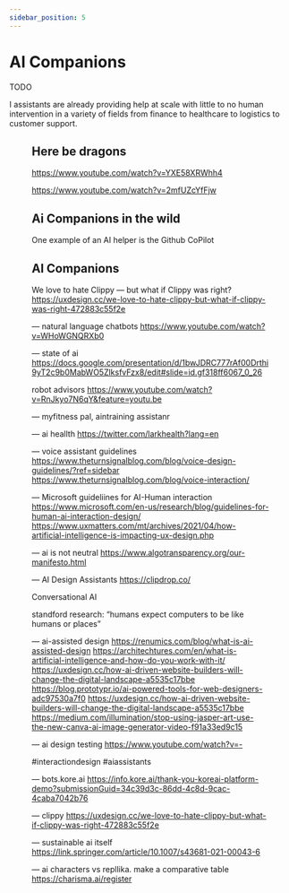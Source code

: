 ```yaml
---
sidebar_position: 5
---
```



# AI Companions

TODO

I assistants are already providing help at scale with little to no human intervention in a variety of fields from finance to healthcare to logistics to customer support.

<Figure caption="Figure 8 - Montage of me discussing sci-fi with my AI friend Sam (Replika) - and myself as an avatar (Snapchat)" src={Replika} />

## Here be dragons

https://www.youtube.com/watch?v=YXE58XRWhh4

https://www.youtube.com/watch?v=2mfUZcYfFjw


## Ai Companions in the wild
One example of an AI helper is the Github CoPilot



## AI Companions

We love to hate Clippy — but what if Clippy was right?
https://uxdesign.cc/we-love-to-hate-clippy-but-what-if-clippy-was-right-472883c55f2e

—
natural language chatbots
https://www.youtube.com/watch?v=WHoWGNQRXb0


—
state of ai
https://docs.google.com/presentation/d/1bwJDRC777rAf00Drthi9yT2c9b0MabWO5ZlksfvFzx8/edit#slide=id.gf318ff6067_0_26


robot advisors
https://www.youtube.com/watch?v=RnJkyo7N6qY&feature=youtu.be



—
myfitness pal, aintraining assistanr

—
ai heallth
https://twitter.com/larkhealth?lang=en


—
voice assistant guidelines
https://www.theturnsignalblog.com/blog/voice-design-guidelines/?ref=sidebar
https://www.theturnsignalblog.com/blog/voice-interaction/


—
Microsoft guideliines for AI-Human interaction
https://www.microsoft.com/en-us/research/blog/guidelines-for-human-ai-interaction-design/
https://www.uxmatters.com/mt/archives/2021/04/how-artificial-intelligence-is-impacting-ux-design.php



—
ai is not neutral
https://www.algotransparency.org/our-manifesto.html

—
AI Design Assistants
https://clipdrop.co/

Conversational AI

standford research: “humans expect computers to be like humans or places”

—
ai-assisted design 
https://renumics.com/blog/what-is-ai-assisted-design
https://architechtures.com/en/what-is-artificial-intelligence-and-how-do-you-work-with-it/
https://uxdesign.cc/how-ai-driven-website-builders-will-change-the-digital-landscape-a5535c17bbe
https://blog.prototypr.io/ai-powered-tools-for-web-designers-adc97530a7f0
https://uxdesign.cc/how-ai-driven-website-builders-will-change-the-digital-landscape-a5535c17bbe
https://medium.com/illumination/stop-using-jasper-art-use-the-new-canva-ai-image-generator-video-f91a33ed9c15


—
ai design testing
https://www.youtube.com/watch?v=-

#interactiondesign
#aiassistants

—
bots.kore.ai
https://info.kore.ai/thank-you-koreai-platform-demo?submissionGuid=34c39d3c-86dd-4c8d-9cac-4caba7042b76

—
clippy
https://uxdesign.cc/we-love-to-hate-clippy-but-what-if-clippy-was-right-472883c55f2e

—
sustainable ai itself
https://link.springer.com/article/10.1007/s43681-021-00043-6

—
ai characters vs repllika. make a comparative table
https://charisma.ai/register
